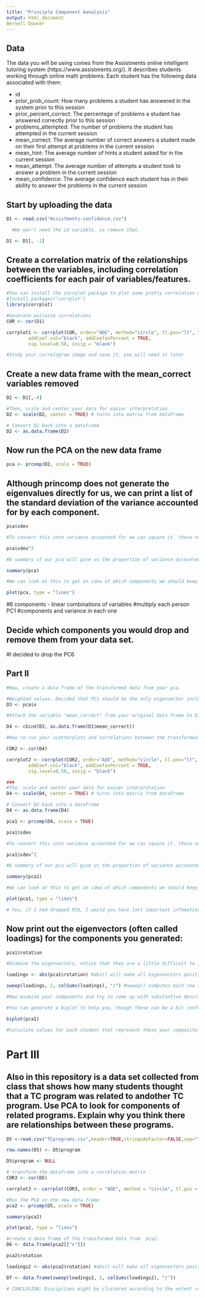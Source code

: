 ```yaml
---
title: "Principle Component Aanalysis"
output: html_document
Bernell Downer
---
```

## Data
The data you will be using comes from the Assistments online intelligent tutoring system (https://www.assistments.org/). It describes students working through online math problems. Each student has the following data associated with them:

- id
- prior_prob_count: How many problems a student has answered in the system prior to this session
- prior_percent_correct: The percentage of problems a student has answered correctly prior to this session
- problems_attempted: The number of problems the student has attempted in the current session
- mean_correct: The average number of correct answers a student made on their first attempt at problems in the current session
- mean_hint: The average number of hints a student asked for in the current session
- mean_attempt: The average number of attempts a student took to answer a problem in the current session
- mean_confidence: The average confidence each student has in their ability to answer the problems in the current session

## Start by uploading the data
```r
D1 <- read.csv("Assistments-confidence.csv")

  #We won't need the id variable, so remove that.

D1 <- D1[, -1]

```

## Create a correlation matrix of the relationships between the variables, including correlation coefficients for each pair of variables/features.

```r
#You can install the corrplot package to plot some pretty correlation matrices (sometimes called correlograms)
#install.packages("corrplot")
library(corrplot)

#Generate pairwise correlations
COR <- cor(D1)

corrplot1 <- corrplot(COR, order="AOE", method="circle", tl.pos="lt", type="upper",        tl.col="black", tl.cex=0.6, tl.srt=45, 
        addCoef.col="black", addCoefasPercent = TRUE,
        sig.level=0.50, insig = "blank")

#Study your correlogram image and save it, you will need it later
```

## Create a new data frame with the mean_correct variables removed

```r
D2 <- D1[,-4]

#Then, scale and center your data for easier interpretation
D2 <- scale(D2, center = TRUE) # turns into matrix from dataframe

# Convert D2 back into a dataframe
D2 <- as.data.frame(D2)

```

## Now run the PCA on the new data frame

```r
pca <- prcomp(D2, scale = TRUE)
```

## Although princomp does not generate the eigenvalues directly for us, we can print a list of the standard deviation of the variance accounted for by each component.

```r
pca$sdev

#To convert this into variance accounted for we can square it, these numbers are proportional to the eigenvalue

pca$sdev^2

#A summary of our pca will give us the proportion of variance accounted for by each component

summary(pca)

#We can look at this to get an idea of which components we should keep and which we should drop

plot(pca, type = "lines")

```
#6 components - linear combinations of variables
#multiply each person PC1
#components and variance in each one

## Decide which components you would drop and remove them from your data set.
#I decided to drop the PC6

## Part II

```r
#Now, create a data frame of the transformed data from your pca.

#Weighted values. Decided that PC1 should be the only eigenvector included
D3 <- pca$x

#Attach the variable "mean_correct" from your original data frame to D3.

D4 <- cbind(D3, as.data.frame(D1$mean_correct))

#Now re-run your scatterplots and correlations between the transformed data and mean_correct. If you had dropped some components would you have lost important infomation about mean_correct?

COR2 <- cor(D4)

corrplot2 <- corrplot(COR2, order="AOE", method="circle", tl.pos="lt", type="upper",        tl.col="black", tl.cex=0.6, tl.srt=45, 
        addCoef.col="black", addCoefasPercent = TRUE,
        sig.level=0.50, insig = "blank")

###
#The, scale and center your data for easier interpretation
D4 <- scale(D4, center = TRUE) # turns into matrix from dataframe

# Convert D2 back into a dataframe
D4 <- as.data.frame(D4)

pca1 <- prcomp(D4, scale = TRUE)

pca1$sdev

#To convert this into variance accounted for we can square it, these numbers are proportional to the eigenvalue

pca1$sdev^2

#A summary of our pca will give us the proportion of variance accounted for by each component

summary(pca1)

#We can look at this to get an idea of which components we should keep and which we should drop

plot(pca1, type = "lines")

# Yes, if I had dropped PC6, I would you have lost important infomation about mean_correct?

```
## Now print out the eigenvectors (often called loadings) for the components you generated:

```r
pca1$rotation

#Examine the eigenvectors, notice that they are a little difficult to interpret. It is much easier to make sense of them if we make them proportional within each component

loadings <- abs(pca1$rotation) #abs() will make all eigenvectors positive

sweep(loadings, 2, colSums(loadings), "/") #sweep() computes each row as a proportion of the column. (There must be a way to do this with dplyr()?)

#Now examine your components and try to come up with substantive descriptions of what some might represent?

#You can generate a biplot to help you, though these can be a bit confusing. They plot the transformed data by the first two components. Therefore, the axes represent the direction of maximum variance. Then mapped onto this point cloud are the original directions of the variables, depicted as red arrows. It is supposed to provide a visualization of which variables "go together". Variables that possibly represent the same underlying construct point in the same direction.  

biplot(pca1)

#Calculate values for each student that represent these your composite variables and then create a new correlogram showing their relationship to mean_correct.

```
# Part III  

## Also in this repository is a data set collected from class that shows how many students thought that a TC program was related to andother TC program. Use PCA to look for components of related programs. Explain why you think there are relationships between these programs.


```r
D5 <-read.csv("TCprograms.csv",header=TRUE,stringsAsFactor=FALSE,sep="")

row.names(D5) <- D5$program

D5$program <- NULL

# transform the dataframe into a correlation matrix
COR3 <- cor(D5)

corrplot3 <- corrplot(COR3, order = "AOE", method = "circle", tl.pos = "ld", type = "lower", tl.col = "blue", tl.cex = 0.6, tl.srt = 45, addCoefasPercent = TRUE, sig.level=0.50, insig = "blank")

```

```r
#Run the PCA on the new data frame
pca2 <- prcomp(D5, scale = TRUE)

summary(pca2)
```

```r
plot(pca2, type = "lines")

```

```r
#create a data frame of the transformed data from  pca2.
D6 <- data.frame(pca2[["x"]])

pca2$rotation

```

```r
loadings2 <- abs(pca2$rotation) #abs() will make all eigenvectors positive

D7 <- data.frame(sweep(loadings2, 2, colSums(loadings2), "/"))

# CONCLUSION: Disciplines might be clustered according to the extent respondents believe they share elements. For example, respondents might believe that Physiology is "science", School.Principals is "leadership", Economics.and.Educatiom is "policy", etc. Such reasoning would associate Neuroscience with "science" and cluster it with Physiology as opposed to with School.Principals. However, it's also possible that respondents clustered disciplines according to the sound of the word rather than inferring content covered. Thus, Kinesioogy and Psychology — both with suffix "ology" — might be clustered more based on similar sound than similar academic content. 

```

```r

```

